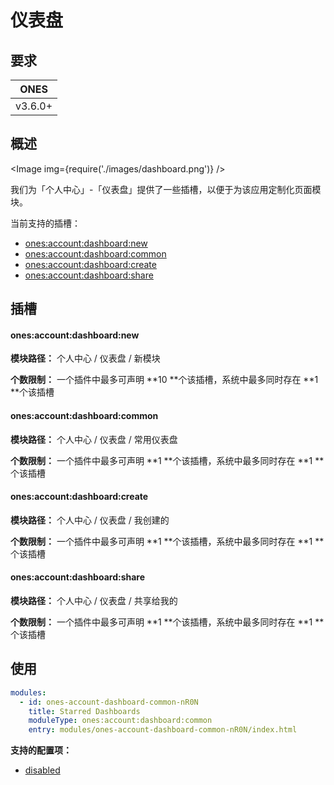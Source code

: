 # 仪表盘

## 要求

|  ONES   |
| :-----: |
| v3.6.0+ |

## 概述

<Image img={require('./images/dashboard.png')} />

我们为「个人中心」-「仪表盘」提供了一些插槽，以便于为该应用定制化页面模块。

当前支持的插槽：

- [ones:account:dashboard:new](#onesaccountdashboardnew)
- [ones:account:dashboard:common](#onesaccountdashboardcommon)
- [ones:account:dashboard:create](#onesaccountdashboardcreate)
- [ones:account:dashboard:share](#onesaccountdashboardshare)

## 插槽

#### ones:account:dashboard:new

**模块路径：** 个人中心 / 仪表盘 / 新模块

**个数限制：** 一个插件中最多可声明 **10 **个该插槽，系统中最多同时存在 **1 **个该插槽

#### ones:account:dashboard:common

**模块路径：** 个人中心 / 仪表盘 / 常用仪表盘

**个数限制：** 一个插件中最多可声明 **1 **个该插槽，系统中最多同时存在 **1 **个该插槽

#### ones:account:dashboard:create

**模块路径：** 个人中心 / 仪表盘 / 我创建的

**个数限制：** 一个插件中最多可声明 **1 **个该插槽，系统中最多同时存在 **1 **个该插槽

#### ones:account:dashboard:share

**模块路径：** 个人中心 / 仪表盘 / 共享给我的

**个数限制：** 一个插件中最多可声明 **1 **个该插槽，系统中最多同时存在 **1 **个该插槽

## 使用

```yaml
modules:
  - id: ones-account-dashboard-common-nR0N
    title: Starred Dashboards
    moduleType: ones:account:dashboard:common
    entry: modules/ones-account-dashboard-common-nR0N/index.html
```

**支持的配置项：**

- [disabled](../../../../../reference/config/plugin.yaml#disabled)

